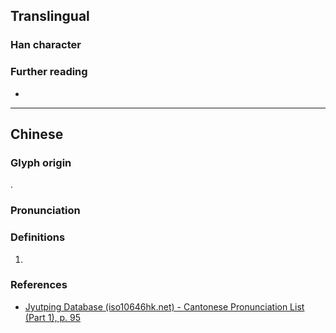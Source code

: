 {{character info}}
==Translingual==

===Han character===
{{Han char|rn=38|rad=女|as=13|sn=16|four=|canj=YOV|ids=⿱歆女}}

===Further reading===
* {{Han ref|kx=0272.200|dkj=06785|dj=0540.200|hdz=21085.040|uh=5B1C|ud=23324}}

----

==Chinese==
{{zh-forms}}

===Glyph origin===
{{Han etym}}
{{Han compound|歆|女|c1=p|c2=s|ls=psc|t2=woman}}.

===Pronunciation===
{{zh-pron
|m=xīn
|c=jam1
|mc=y
|oc=y
|cat=
}}

===Definitions===
{{head|zh|Han character}}

# {{rfdef|zh}}

===References===
* [http://www.iso10646hk.net/jp/document/download.jsp Jyutping Database (iso10646hk.net) - Cantonese Pronunciation List (Part 1), p. 95]